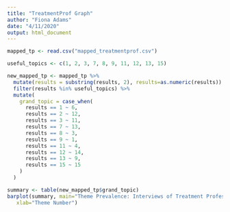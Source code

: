 ```yaml
---
title: "TreatmentProf Graph"
author: "Fiona Adams"
date: "4/11/2020"
output: html_document
---
```

```r
mapped_tp <- read.csv("mapped_treatmentprof.csv")
```

```r
useful_topics <- c(1, 2, 3, 7, 8, 9, 11, 12, 13, 15)

new_mapped_tp <- mapped_tp %>%
  mutate(results = substring(results, 2), results=as.numeric(results)) %>%
  filter(results %in% useful_topics) %>% 
  mutate(
    grand_topic = case_when(
      results == 1 ~ 6,
      results == 2 ~ 12,
      results == 3 ~ 11,
      results == 7 ~ 13,
      results == 8 ~ 3,
      results == 9 ~ 1,
      results == 11 ~ 4,
      results == 12 ~ 14,
      results == 13 ~ 9,
      results == 15 ~ 15
    )
  )
```

```r
summary <- table(new_mapped_tp$grand_topic)
barplot(summary, main="Theme Prevalence: Interviews of Treatment Professionals",
   xlab="Theme Number")
```



